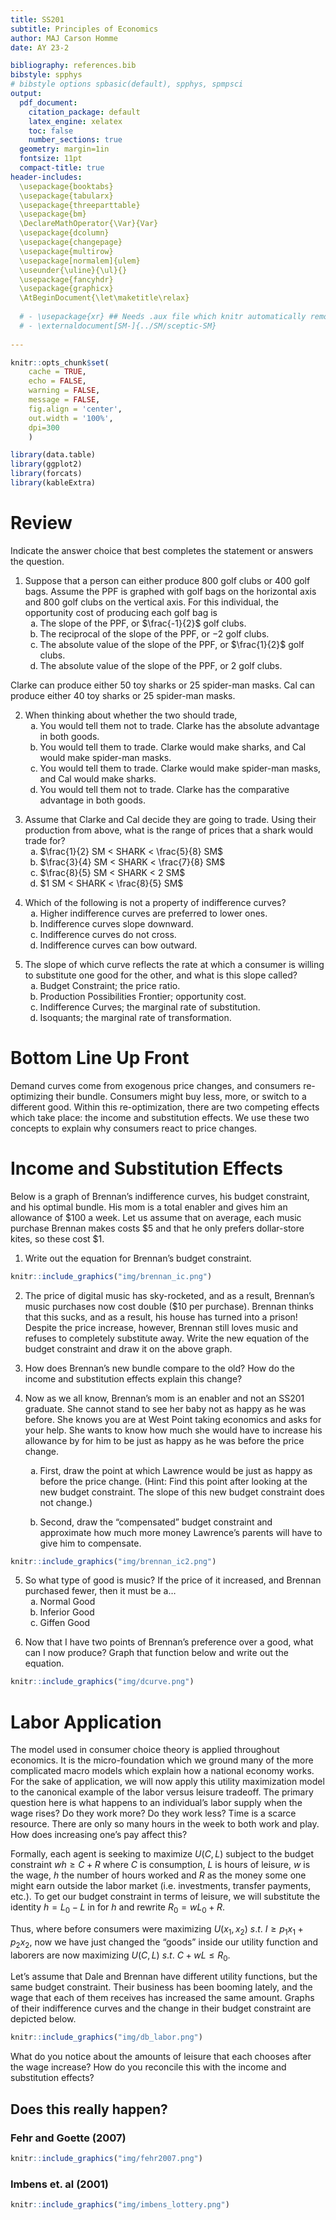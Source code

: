 ```yaml
---
title: SS201
subtitle: Principles of Economics
author: MAJ Carson Homme
date: AY 23-2

bibliography: references.bib
bibstyle: spphys
# bibstyle options spbasic(default), spphys, spmpsci
output:
  pdf_document:
    citation_package: default
    latex_engine: xelatex
    toc: false
    number_sections: true
  geometry: margin=1in
  fontsize: 11pt
  compact-title: true
header-includes: 
  \usepackage{booktabs}
  \usepackage{tabularx}
  \usepackage{threeparttable}
  \usepackage{bm}
  \DeclareMathOperator{\Var}{Var}
  \usepackage{dcolumn}
  \usepackage{changepage}
  \usepackage{multirow}
  \usepackage[normalem]{ulem}
  \useunder{\uline}{\ul}{}
  \usepackage{fancyhdr}
  \usepackage{graphicx}
  \AtBeginDocument{\let\maketitle\relax}
  
  # - \usepackage{xr} ## Needs .aux file which knitr automatically removes
  # - \externaldocument[SM-]{../SM/sceptic-SM}
  
---
```


```r
knitr::opts_chunk$set(
	cache = TRUE, 
	echo = FALSE, 
	warning = FALSE,
	message = FALSE,
	fig.align = 'center',
	out.width = '100%',
	dpi=300
	)
```

```r
library(data.table)
library(ggplot2)
library(forcats)
library(kableExtra)
```


\fancyhf{}
\begin{center}
    \Large
    \textbf{
    \textit{SS201: Principles of Economics} \\ 
    AY 23-2 \\ 
    }
    Lesson 4: Consumer Choice Theory II
\end{center}
\fancyfoot[C]{\thepage}

# Review {#sec:review}

Indicate the answer choice that best completes the statement or answers the question.

1. Suppose that a person can either produce 800 golf clubs or 400 golf bags. Assume the PPF is graphed with golf bags on the horizontal axis and 800 golf clubs on the vertical axis. For this individual, the opportunity cost of producing each golf bag is
    a. The slope of the PPF, or $\frac{-1}{2}$ golf clubs.
    b. The reciprocal of the slope of the PPF, or $-2$ golf clubs. 
    c. The absolute value of the slope of the PPF, or $\frac{1}{2}$ golf clubs.
    d. The absolute value of the slope of the PPF, or $2$ golf clubs.

\vspace{0.5cm}

Clarke can produce either 50 toy sharks or 25 spider-man masks. Cal can produce either 40 toy sharks or 25 spider-man masks. 

2. When thinking about whether the two should trade,
    a. You would tell them not to trade. Clarke has the absolute advantage in both goods.
    b. You would tell them to trade. Clarke would make sharks, and Cal would make spider-man masks.
    c. You would tell them to trade. Clarke would make spider-man masks, and Cal would make sharks.
    d. You would tell them not to trade. Clarke has the comparative advantage in both goods.

\vspace{0.5cm}

3. Assume that Clarke and Cal decide they are going to trade. Using their production from above, what is the range of prices that a shark would trade for? 
    a. $\frac{1}{2} SM < SHARK < \frac{5}{8} SM$
    b. $\frac{3}{4} SM < SHARK < \frac{7}{8} SM$
    c. $\frac{8}{5} SM < SHARK < 2 SM$
    d. $1 SM < SHARK < \frac{8}{5} SM$

\vspace{0.5cm}

4. Which of the following is not a property of indifference curves?
    a. Higher indifference curves are preferred to lower ones.
    b. Indifference curves slope downward.
    c. Indifference curves do not cross.
    d. Indifference curves can bow outward.

\vspace{0.5cm}

5. The slope of which curve reflects the rate at which a consumer is willing to substitute one good for the other, and what is this slope called?
    a. Budget Constraint; the price ratio.
    b. Production Possibilities Frontier; opportunity cost.
    c. Indifference Curves; the marginal rate of substitution.
    d. Isoquants; the marginal rate of transformation.

\pagebreak

# Bottom Line Up Front {#sec:bluf}
Demand curves come from exogenous price changes, and consumers re-optimizing their bundle. Consumers might buy less, more, or switch to a different good. Within this re-optimization, there are two competing effects which take place: the income and substitution effects. We use these two concepts to explain why consumers react to price changes.

# Income and Substitution Effects {#sec:inc}
\begin{minipage}[t]{0.45\textwidth}
    \vspace{0pt}
    \centering
    \includegraphics[width=.45\linewidth]{img/brennan.png}
\end{minipage}
\hfill
\begin{minipage}[t]{0.45\textwidth}
\vspace{0pt}
    Meet our new friend Brennan Huff. He has been told by some that "He is the song-bird of his generation," with his voice sounding like a mix between Fergie and Jesus. As such, Brennan loves purchasing digital music and kites. Similar to our old pal Lawrence, Brennan does not view kites and music as perfect substitutes or complements, but values them similarly. 
\end{minipage}

Below is a graph of Brennan's indifference curves, his budget constraint, and his optimal bundle. His mom is a total enabler and gives him an allowance of \$100 a week. Let us assume that on average, each music purchase Brennan makes costs \$5 and that he only prefers dollar-store kites, so these cost \$1.

1. Write out the equation for Brennan's budget constraint.

```r
knitr::include_graphics("img/brennan_ic.png")
```

2. The price of digital music has sky-rocketed, and as a result, Brennan's music purchases now cost double (\$10 per purchase). Brennan thinks that this sucks, and as a result, his house has turned into a prison! Despite the price increase, however, Brennan still loves music and refuses to completely substitute away. Write the new equation of the budget constraint and draw it on the above graph.
\vspace{3cm}

3. How does Brennan's new bundle compare to the old? How do the income and substitution effects explain this change?
\vspace{3cm}

\pagebreak

4. Now as we all know, Brennan's mom is an enabler and not an SS201 graduate. She cannot stand to see her baby not as happy as he was before. She knows you are at West Point taking economics and asks for your help. She wants to know how much she would have to increase his allowance by for him to be just as happy as he was before the price change.

    a. First, draw the point at which Lawrence would be just as happy as before the price change. (Hint: Find this point after looking at the new budget constraint. The slope of this new budget constraint does not change.)
  
    b. Second, draw the "compensated" budget constraint and approximate how much more money Lawrence's parents will have to give him to compensate.

```r
knitr::include_graphics("img/brennan_ic2.png")
```

5. So what type of good is music? If the price of it increased, and Brennan purchased fewer, then it must be a...
    a. Normal Good \vspace{1cm}
    b. Inferior Good \vspace{1cm}
    c. Giffen Good \vspace{1cm}

\pagebreak

6. Now that I have two points of Brennan's preference over a good, what can I now produce? Graph that function below and write out the equation.

```r
knitr::include_graphics("img/dcurve.png")
```

\pagebreak

# Labor Application {#sec:lab}
The model used in consumer choice theory is applied throughout economics. It is the micro-foundation which we ground many of the more complicated macro models which explain how a national economy works. For the sake of application, we will now apply this utility maximization model to the canonical example of the labor versus leisure tradeoff. The primary question here is what happens to an individual's labor supply when the wage rises? Do they work more? Do they work less? Time is a scarce resource. There are only so many hours in the week to both work and play. How does increasing one's pay affect this?

\begin{minipage}[t]{0.45\textwidth}
    \vspace{0pt}
    \centering
    \includegraphics[width=.85\linewidth]{img/db.png}
\end{minipage}
\hfill
\begin{minipage}[t]{0.45\textwidth}
\vspace{0pt}
  To look at this problem, we are going to need to bring in Dale, Brennan's step-brother. Together, they both own a karaoke business, "Prestige Worldwide," which they provide their services to local bars, restaurants, and other commercial parties. We will now model the labor-leisure tradeoff decision that each faces given a change in the wage.
\end{minipage}

Formally, each agent is seeking to maximize $U(C, L)$ subject to the budget constraint $wh \geq C + R$ where $C$ is consumption, $L$ is hours of leisure, $w$ is the wage, $h$ the number of hours worked and $R$ as the money some one might earn outside the labor market (i.e. investments, transfer payments, etc.). To get our budget constraint in terms of leisure, we will substitute the identity $h = L_0-L$ in for $h$ and rewrite $R_0 = wL_0 + R$.

Thus, where before consumers were maximizing $U(x_1, x_2)$  $s.t.$   $I \geq p_1 x_1 + p_2 x_2$, now we have just changed the "goods" inside our utility function and laborers are now maximizing $U(C,L)$  $s.t.$  $C + wL \leq R_0$.

Let's assume that Dale and Brennan have different utility functions, but the same budget constraint. Their business has been booming lately, and the wage that each of them receives has increased the same amount. Graphs of their indifference curves and the change in their budget constraint are depicted below. 

```r
knitr::include_graphics("img/db_labor.png")
```
What do you notice about the amounts of leisure that each chooses after the wage increase? How do you reconcile this with the income and substitution effects?

\pagebreak

## Does this really happen?

### Fehr and Goette (2007)

```r
knitr::include_graphics("img/fehr2007.png")
```

### Imbens et. al (2001)

```r
knitr::include_graphics("img/imbens_lottery.png")
```
